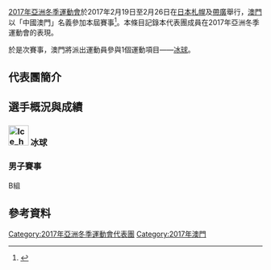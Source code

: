 {{expand|time=2017-02-09T19:42:51+00:00}}
[[2017年亞洲冬季運動會|2017年亞洲冬季運動會]]於2017年2月19日至2月26日在[[日本|日本]][[札幌|札幌]]及[[帶廣|帶廣]]舉行，[[澳門|澳門]]以「中國澳門」名義參加本屆賽事<ref>{{cite web |url=http://www.ocasia.org/Game/GameParticular.aspx?9QoyD9QEWPenUzDm9A5cxw== |title=Sapporo 2017 |website=www.ocasia.org/ |publisher=[[Olympic_Council_of_Asia|Olympic Council of Asia]] |access-date=25 November 2016 |deadurl=yes |archiveurl=https://web.archive.org/web/20161111113043/http://www.ocasia.org/Game/GameParticular.aspx?9QoyD9QEWPenUzDm9A5cxw== |archivedate=2016年11月11日 |df= }}</ref>。本條目記錄本代表團成員在2017年亞洲冬季運動會的表現。

於是次賽事，澳門將派出運動員參與1個運動項目——[[冰球|冰球]]。

==代表團簡介==

==選手概況與成績==
=== [[File:Ice_hockey_pictogram.svg|40px]] 冰球===
{{main|2017年亞洲冬季運動會冰球比賽}}
===男子賽事===
;B組
{{2017 Asian Winter Games Men's ice hockey division 2 Group B standings}}

==參考資料==
{{reflist}}
{{模板:2017年亞洲冬季運動會代表團}}
[[Category:2017年亞洲冬季運動會代表團|Category:2017年亞洲冬季運動會代表團]]
[[Category:2017年澳門|Category:2017年澳門]]